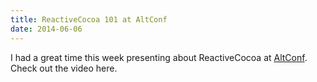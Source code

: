 ```yaml
---
title: ReactiveCocoa 101 at AltConf
date: 2014-06-06
---
```


I had a great time this week presenting about ReactiveCocoa at [AltConf](http://www.altconf.com). Check out the video here.

<YouTube videoID="TlgUWYrQ0sc" />
